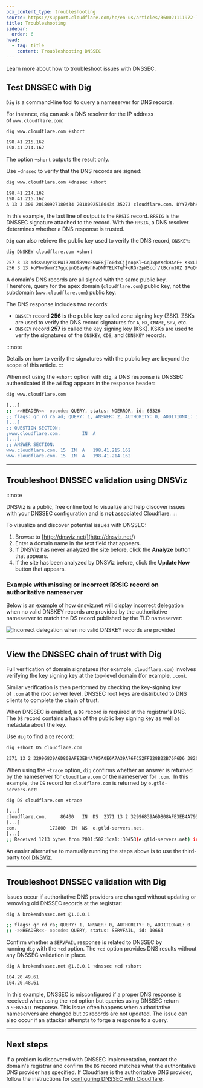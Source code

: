 ```yaml
---
pcx_content_type: troubleshooting
source: https://support.cloudflare.com/hc/en-us/articles/360021111972-Troubleshooting-DNSSEC
title: Troubleshooting
sidebar:
  order: 6
head:
  - tag: title
    content: Troubleshooting DNSSEC
---
```



Learn more about how to troubleshoot issues with DNSSEC.

## Test DNSSEC with Dig

`Dig` is a command-line tool to query a nameserver for DNS records.

For instance, `dig` can ask a DNS resolver for the IP address of `www.cloudflare.com`:

<Example>

```sh
dig www.cloudflare.com +short
```

```sh output
198.41.215.162
198.41.214.162
```

The option `+short` outputs the result only.

</Example>

Use `+dnssec` to verify that the DNS records are signed:

<Example>

```sh
dig www.cloudflare.com +dnssec +short
```

```sh output
198.41.214.162
198.41.215.162
A 13 3 300 20180927180434 20180925160434 35273 cloudflare.com. DYYZ/bhHSAIlpvu/HEUsxlzkC9NsswbCQ7dcfcuiNBrbhYV7k3AI8t46 QMnOlfhwT6jqsfN7ePV6Fwpym3B0pg==
```

In this example, the last line of output is the `RRSIG` record. `RRSIG` is the DNSSEC signature attached to the record. With the `RRSIG`, a DNS resolver determines whether a DNS response is trusted.

</Example>

`Dig` can also retrieve the public key used to verify the DNS record, `DNSKEY`:

<Example>

```sh
dig DNSKEY cloudflare.com +short
```

```sh output
257 3 13 mdsswUyr3DPW132mOi8V9xESWE8jTo0dxCjjnopKl+GqJxpVXckHAeF+ KkxLbxILfDLUT0rAK9iUzy1L53eKGQ==
256 3 13 koPbw9wmYZ7ggcjnQ6ayHyhHaDNMYELKTqT+qRGrZpWSccr/lBcrm10Z 1PuQHB3Azhii+sb0PYFkH1ruxLhe5g==
```

A domain's DNS records are all signed with the same public key. Therefore, query for the apex domain (`cloudflare.com`) public key, not the subdomain (`www.cloudflare.com`) public key.

The DNS response includes two records:

- `DNSKEY` record **256** is the public key called zone signing key (ZSK). ZSKs are used to verify the DNS record signatures for `A`, `MX`, `CNAME`, `SRV`, etc.
- `DNSKEY` record **257** is called the key signing key (KSK). KSKs are used to verify the signatures of the `DNSKEY`, `CDS`, and `CDNSKEY` records.

</Example>

:::note

Details on how to verify the signatures with the public key are beyond the scope of this article.
:::

When not using the `+short` option with `dig`, a DNS response is DNSSEC authenticated if the `ad` flag appears in the response header:

<Example>

```sh
dig www.cloudflare.com
```

```sh output
[...]
;; ->>HEADER<<- opcode: QUERY, status: NOERROR, id: 65326
;; flags: qr rd ra ad; QUERY: 1, ANSWER: 2, AUTHORITY: 0, ADDITIONAL: 1
[...]
;; QUESTION SECTION:
;www.cloudflare.com.        IN  A
[...]
;; ANSWER SECTION:
www.cloudflare.com. 15  IN  A   198.41.215.162
www.cloudflare.com. 15  IN  A   198.41.214.162
```

</Example>

---

## Troubleshoot DNSSEC validation using DNSViz

:::note

DNSViz is a public, free online tool to visualize and help discover issues with your DNSSEC configuration and is **not** associated Cloudflare.
:::

To visualize and discover potential issues with DNSSEC:

1. Browse to [http://dnsviz.net/](http://dnsviz.net/)
2. Enter a domain name in the text field that appears.
3. If DNSViz has never analyzed the site before, click the **Analyze** button that appears.
4. If the site has been analyzed by DNSViz before, click the **Update Now** button that appears.

### Example with missing or incorrect RRSIG record on authoritative nameserver

Below is an example of how dnsviz.net will display incorrect delegation when no valid DNSKEY records are provided by the authoritative nameserver to match the DS record published by the TLD nameserver:

![Incorrect delegation when no valid DNSKEY records are provided](~/assets/images/support/troubleshoot_dnssec-example_no_rrsig.png)

---

## View the DNSSEC chain of trust with Dig

Full verification of domain signatures (for example, `cloudflare.com`) involves verifying the key signing key at the top-level domain (for example, `.com`).

Similar verification is then performed by checking the key-signing key of `.com` at the root server level. DNSSEC root keys are distributed to DNS clients to complete the chain of trust.

When DNSSEC is enabled, a `DS` record is required at the registrar's DNS. The `DS` record contains a hash of the public key signing key as well as metadata about the key.

<Example>

Use `dig` to find a `DS` record:

```sh
dig +short DS cloudflare.com
```

```sh output
2371 13 2 32996839A6D808AFE3EB4A795A0E6A7A39A76FC52FF228B22B76F6D6 3826F2B9
```

When using the `+trace` option, `dig` confirms whether an answer is returned by the nameserver for `cloudflare.com` or the nameserver for `.com`.  In this example, the `DS` record for `cloudflare.com` is returned by `e.gtld-servers.net`:

```sh
dig DS cloudflare.com +trace
```

```sh output
[...]
cloudflare.com.     86400   IN  DS  2371 13 2 32996839A6D808AFE3EB4A795A0E6A7A39A76FC52FF228B22B76F6D6 3826F2B9
[...]
com.            172800  IN  NS  e.gtld-servers.net.
[...]
;; Received 1213 bytes from 2001:502:1ca1::30#53(e.gtld-servers.net) in 37 ms

```

</Example>

An easier alternative to manually running the steps above is to use the third-party tool [DNSViz](#troubleshoot-dnssec-validation-using-dnsviz).

---

## Troubleshoot DNSSEC validation with Dig

Issues occur if authoritative DNS providers are changed without updating or removing old DNSSEC records at the registrar:

<Example>

```sh
dig A brokendnssec.net @1.0.0.1
```

```sh output
;; flags: qr rd ra; QUERY: 1, ANSWER: 0, AUTHORITY: 0, ADDITIONAL: 0
;; ->>HEADER<<- opcode: QUERY, status: SERVFAIL, id: 10663
```

Confirm whether a `SERVFAIL` response is related to DNSSEC by running `dig` with the `+cd` option. The `+cd` option provides DNS results without any DNSSEC validation in place.

```sh
dig A brokendnssec.net @1.0.0.1 +dnssec +cd +short
```

```sh output
104.20.49.61
104.20.48.61
```

In this example, DNSSEC is misconfigured if a proper DNS response is received when using the `+cd` option but queries using DNSSEC return a `SERVFAIL` response. This issue often happens when authoritative nameservers are changed but `DS` records are not updated. The issue can also occur if an attacker attempts to forge a response to a query.

</Example>

---

## Next steps

If a problem is discovered with DNSSEC implementation, contact the domain's registrar and confirm the `DS` record matches what the authoritative DNS provider has specified. If Cloudflare is the authoritative DNS provider, follow the instructions for [configuring DNSSEC with Cloudflare](/dns/dnssec/).
